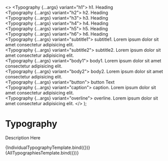 
<Meta title="Material-UI/Data Display/Typography" component={Typography} />


  <>
    <Typography {...args} variant="h1">
      h1. Heading
    </Typography>
    <br />
    <Typography {...args} variant="h2">
      h2. Heading
    </Typography>
    <br />
    <Typography {...args} variant="h3">
      h3. Heading
    </Typography>
    <br />
    <Typography {...args} variant="h4">
      h4. Heading
    </Typography>
    <br />
    <Typography {...args} variant="h5">
      h5. Heading
    </Typography>
    <br />
    <Typography {...args} variant="h6">
      h6. Heading
    </Typography>
    <br />
    <Typography {...args} variant="subtitle1">
      subtitle1. Lorem ipsum dolor sit amet consectetur adipisicing elit.
    </Typography>
    <br />
    <Typography {...args} variant="subtitle2">
      subtitle2. Lorem ipsum dolor sit amet consectetur adipisicing elit.
    </Typography>
    <br />
    <Typography {...args} variant="body1">
      body1. Lorem ipsum dolor sit amet consectetur adipisicing elit.
    </Typography>
    <br />
    <Typography {...args} variant="body2">
      body2. Lorem ipsum dolor sit amet consectetur adipisicing elit.
    </Typography>
    <br />
    <Typography {...args} variant="button">
      button Text
    </Typography>
    <br />
    <Typography {...args} variant="caption">
      caption. Lorem ipsum dolor sit amet consectetur adipisicing elit.
    </Typography>
    <br />
    <Typography {...args} variant="overline">
      overline. Lorem ipsum dolor sit amet consectetur adipisicing elit.
    </Typography>
  </>
);

# Typography

Description Here

<Canvas>
  <Story
    name="Demo"
    args={{
      children: 'Lorem ipsum dolor sit amet consectetur adipisicing elit.',
    }}
  >
    {IndividualTypographyTemplate.bind({})}
  </Story>
  <Story
    name="All"
    parameters={{ controls: { exclude: ['variant', 'variantMapping'] } }}
  >
    {AllTypographiesTemplate.bind({})}
  </Story>
</Canvas>
